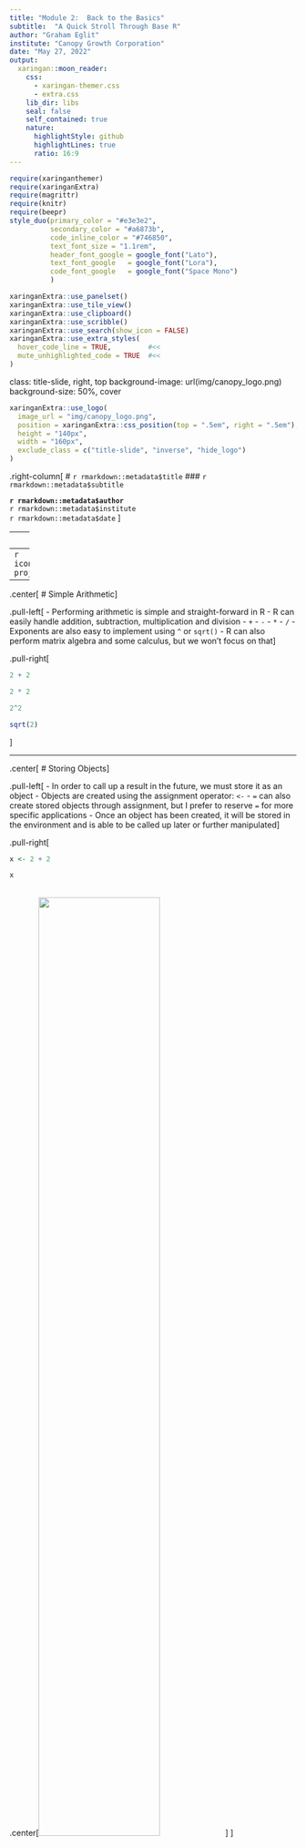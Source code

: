 ```yaml
---
title: "Module 2:  Back to the Basics"
subtitle:  "A Quick Stroll Through Base R"
author: "Graham Eglit"
institute: "Canopy Growth Corporation"
date: "May 27, 2022"
output:
  xaringan::moon_reader:
    css: 
      - xaringan-themer.css
      - extra.css
    lib_dir: libs
    seal: false
    self_contained: true
    nature:
      highlightStyle: github
      highlightLines: true
      ratio: 16:9
---
```


```r
require(xaringanthemer)
require(xaringanExtra)
require(magrittr)
require(knitr)
require(beepr)
style_duo(primary_color = "#e3e3e2", 
          secondary_color = "#a6873b",
          code_inline_color = "#746850",
          text_font_size = "1.1rem",
          header_font_google = google_font("Lato"),
          text_font_google   = google_font("Lora"),
          code_font_google   = google_font("Space Mono")
          )
```

```r
xaringanExtra::use_panelset()
xaringanExtra::use_tile_view()
xaringanExtra::use_clipboard()
xaringanExtra::use_scribble()
xaringanExtra::use_search(show_icon = FALSE)
xaringanExtra::use_extra_styles(
  hover_code_line = TRUE,         #<<
  mute_unhighlighted_code = TRUE  #<<
)
```

class: title-slide, right, top
background-image: url(img/canopy_logo.png)
background-size: 50%, cover

```r
xaringanExtra::use_logo(
  image_url = "img/canopy_logo.png",
  position = xaringanExtra::css_position(top = ".5em", right = ".5em"),
  height = "140px",
  width = "160px",
  exclude_class = c("title-slide", "inverse", "hide_logo")
)
```


.right-column[
# `r rmarkdown::metadata$title`
### `r rmarkdown::metadata$subtitle`

**`r rmarkdown::metadata$author`**<br>
`r rmarkdown::metadata$institute`<br>
`r rmarkdown::metadata$date`
]

---
class: inverse center middle

# It's Just a Fancy Calculator
----
`r icons::icon_style(icons::fontawesome("r-project"), scale = 3, fill = "white")`

---

.center[
# Simple Arithmetic
]

.pull-left[
- Performing arithmetic is simple and straight-forward in R
- R can easily handle addition, subtraction, multiplication and division
  - `+`
  - `-`
  - `*`
  - `/`
- Exponents are also easy to implement using ` ^ ` or `sqrt()`
- R can also perform matrix algebra and some calculus, but we won't focus on that
]

.pull-right[
```r
2 + 2
```

```r
2 * 2
```

```r
2^2
```

```r
sqrt(2)
```

]

---

.center[
# Storing Objects
]

.pull-left[
- In order to call up a result in the future, we must store it as an object
- Objects are created using the assignment operator: `<-`
  - `=` can also create stored objects through assignment, but I prefer to reserve `=` for more specific applications
- Once an object has been created, it will be stored in the environment and is able to be called up later or further manipulated
]

.pull-right[
```r
x <- 2 + 2
```

```r
x
```

<br>
.center[<img src="img/mod2/environment.png" width="65%"/>]
]



---

.center[
# Storing More Complex Objects
]

.pull-left[
- Objects can store more complex information than just single numeric values
- For example, we can store a **vector** of numeric values as an object
  - As before the key is to use the ` <- ` operator
  - But now we'll add the `c` function
    - `c` stands for concatenate and tells R to combine the values into a vector
    - We'll use `c` and ` <- ` A LOT, so make sure to remember them! `r emo::ji("star")`
- In the example to the right, we created a vector consisting of 1, 2, 3, 4, and 5
- We can use the `:` operator as a shortcut, which will inclusively produce all integers between the two specified values
]

.pull-right[
```r
y <- c(1, 2, 3, 4, 5)
y
```

```r
a <- 1, 2, 3, 4, 5
```

```r
z <- 1:5
z
```

]

---

.center[

# Arithmetic with Vectors
]

.pull-left[
- You can also perform arithmetic using vectors
- **Element-Wise Execution**: application of an operation to each corresponding element in the set; will return an object (e.g., vector, matrix, etc.) of the same dimensions as the original objects
  - lines up the vectors and performs a sequence of individual operations
]

.pull-right[
```r
y
z
y * z
```
]

--

.pull-left[
- **Vector Recycling**: If one object is smaller than the other, it will recycle the smaller object until it is as long as the longer vector
]

.pull-right[
```r
x * z
```
]

---
.center[
# Arithmetic Functions
]

.pull-left[
```r
data.frame(
  Function = c("mean", "median", "sd", "var", "max", "min", "log", "exp", "round", "cor"),
  Operation = c("Mean", "Median", "Standard Deviation", "Variance", "Largest Element", "Smallest Element", "Natural Log", "Exponential", "Round to n Decimal Places", "Correlation")) %>% 
  kable(format = "html") %>% 
  kableExtra::column_spec(1:2, background = "white")
```
]

.pull-right[
```r
mean(y)
```

```r
min(y)
```

```r
var(y)
```

```r
round(var(y), digits = 0)
```

]

---
.center[
# Anatomy of a Function
]

.pull-left[
- **Functions** perform actions on objects
- To use a function, write the name of the function and then the object you want the function to operate on in parentheses
  - e.g., `round(y)`
- All the stuff contained within the parentheses are the **arguments** of the function
- Typically, the first argument of a function is the object the function should operate on (often referred to as the data)
- But functions can have many arguments, like the `digits` argument we saw earlier
- For arithmetic functions, missing data arguments are important! `r emo::ji("star")`
]

.pull.right[
```r
x_miss = c(1, 2, NA, 4, 5)
x_miss
```

```r
mean(x_miss)
```

```r
mean(x_miss, na.rm = TRUE)
```

]

---
.center[
# What Have We Covered So Far?
]

.pull-left[
- R can perform basic arithmetic
<br> <br>
- We can create vectors of numbers
<br> <br>
- We can use element-wise execution to perform arithmetic on multiple vectors
<br> <br>
- We can use base R functions to perform computations
<br> <br>
- Functions have arguments that we specify
<br> <br>
- Be wary of missing data!
]

.pull-right[
.center[
<br>
<img src="img/mod2/review.jpg" height="266px" width="399px" />

<figcaption> Photo by Markus Winkler </figcaption>
]
]

---
.center[
# Let's Try an Exercise!
]

.pull-left[
1. Create a vector of values 4, 8, 2, 4, 9 and store it as an object "a"
<br> <br>
1. Create a second vector of values 7, 4, 5, 9, 2, and store is as object "b"
<br> <br>
1. Multiply a and b and store it as object "d"
<br> <br>
1. Find the mean of d
<br> <br>
1. Find the variance of d
<br> <br>
1. Round the variance of d to 0 decimal places
<br> <br>
]

.pull-right[
`r countdown::countdown(minutes = 2, seconds = 30, play_sound = TRUE, font_size = "5em", margin = "22% 9%", color_running_background = "#e3e3e2", color_running_text = "#a6873b", color_finished_background = "#a6873b", color_finished_text = "#e3e3e2")`
]


---
.center[
# Solution
]

.pull-left[
```r
a <- c(4, 8, 2, 4, 9)
a
```

```r
b <- c(7, 4, 5, 9, 2)
b
```

```r
d <- a * b
d
```

]

.pull-right[
```r
mean(d)
```

```r
var(d)
```

```r
round(var(d), digits = 0)
```
]

---
class: inverse middle center

# A Brief Interruption to Our Regularly Scheduled Programming
----
`r icons::icon_style(icons::fontawesome("tv"), scale = 3, fill = "white")`




---

.center[
# Help!
]

.left-column[
.center[
<br>
<br>
<br>
<br>
<img src = "https://media.giphy.com/media/fdLR6LGwAiVNhGQNvf/giphy.gif" />
.caption[
Via [Giphy](https://media.giphy.com/media/fdLR6LGwAiVNhGQNvf/giphy.gif)
]
]
]

.right-column[
- To learn more about a function, use help documentation
  - `?function`
  - `help(function)`
- Help documentation consists of the following sections:
  - *Description*: A short summary of the what the function does
  - *Usage*: An example of how you would use the function
  - *Arguments*: A list of each agument the function takes
  - *Detail*: A more in-depth description of the fucntion and how it operates
  - *Value*: A description of what the function returns when you run it
  - *Examples*: Additional examples of the function in use
- [CRAN documents](https://CRAN.R-project.org/package=gt) provide package-wide reference manuals, vignettes/tutorials, Github repos, and BugReports
- When in doubt, [Stack Overflow](https://stackoverflow.com/)
]


---
.center[
# Programming Miscellany
]

.pull-left[
1. R is **case sensitive**
  - e.g., `mean` does not equal `Mean`
<br>
<br>
1. Objects/variable names cannot begin with numbers and cannot include some special characters
  - i.e., ^, !, $, @, +, -, /, or *
<br>
<br>
1. Use `#` to comment code
  - Will not evaluate anything written after `#`
<br>
<br>
1. Spaces are not allowed
  - Use `_` instead
]

.pull-right[
```r
Mean(c(1, 2, 3))
```

<br>
<br>
<br>
```r
# mean(c(1, 2, 3))
```
<br>
```r
x miss
```

]

---
.center[
# Debugging
]

.panelset[
.panel[.panel-name[Debugging Messages]
- <span style = 'color: red; font-weight: bold;'>Errors</span>: Text will begin with "*Error in...*" and include a description of the error
  -  Your code will not work
  - These messages cannot be ignored
- <span style = 'color: yellow; font-weight: bold;' >Warnings</span>: Text will begin with "*Warning:*" and followed by an explanation of the cause of the warning
  - Your code will probably still work, but there may be issues
  - Evaluate the warning and determine whether changes are necessary
- <span style = 'color: green; font-weight: bold;' >Messages</span>: Text will not begin with "*Error in...*" or "*Warning:*"
  - These are helpful diagnostics and will not stop your code from running
] <!---->

.panel[.panel-name[Error Example]

```r
f <- c(1, 2, 3, 4, 5)
Mean(f)
```


```r
detach("package:ggplot2", unload=TRUE)
```


```r

ggplot(mtcars, aes(x = disp, y = mpg)) + 
  geom_point()
```

] <!---->

.panel[.panel-name[Warning Example]

.pull-left[

```r
require(ggplot2)
```

```r
ggplot(airquality, aes(x = Ozone, y = Temp)) + 
  geom_point()
```
]

.pull-right[
```r
```

]
] <!---->

.panel[.panel-name[Message Example]
.pull-left[

```r
detach("package:ggplot2", unload=TRUE)
```


```r
require(ggplot2)
ggplot(mtcars, aes(x = disp, y = mpg)) + 
  geom_point()
```
]

.pull-right[
```r
```

]

] <!---->


] <!--end of panelset-->

---

class: center middle hide_logo
background-image: url(img/mod2/quiz.jpg)
background-size: cover


<span style = 'color: red; font-weight: bold; font-size: 120px'>Pop Quiz!</span> 


---

.center[
# Calculating Correlations
]

.pull-left[
1. Create a vector of values 42, 75, 38, NA, 10, 120, 32 and name it "a" 

1. Create a second vector of values 504, NA, 690, 200, 250, NA, 400 and name it "b"

1. Calculate the Spearman rank correlation of vector "a" and vector "b"
  - Hint:  Use the `cor` function
`r countdown::countdown(minutes = 3, seconds = 00, play_sound = TRUE, font_size = "3em", margin = "8% 68%", color_running_background = "#e3e3e2", color_running_text = "#a6873b", color_finished_background = "#a6873b", color_finished_text = "#e3e3e2")`
]

--

.pull-right[
```r
a <- c(42, 75, 38, NA, 10, 120, 32)
b <- c(504, NA, 690, 200, 250, NA, 400)
cor(a, b, use = "complete.obs", method = "spearman")
```

]


---
class: inverse center middle

# Types of R Objects
----
`r icons::icon_style(icons::fontawesome("r-project"), scale = 3, fill = "white")`


